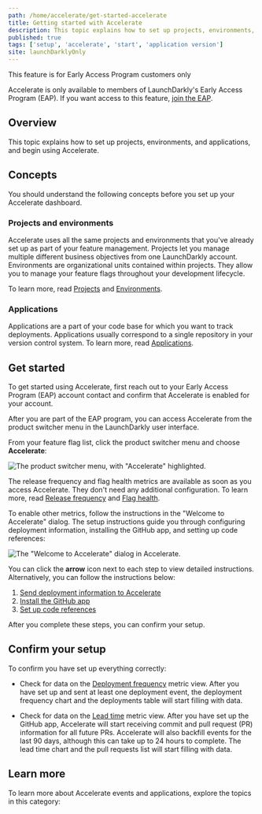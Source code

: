 ```yaml
---
path: /home/accelerate/get-started-accelerate
title: Getting started with Accelerate
description: This topic explains how to set up projects, environments, and applications, and begin using Accelerate.
published: true
tags: ['setup', 'accelerate', 'start', 'application version']
site: launchDarklyOnly
---
```


<Callout intent="info">
  <CalloutTitle>This feature is for Early Access Program customers only</CalloutTitle>
  <CalloutDescription>

Accelerate is only available to members of LaunchDarkly's Early Access Program (EAP). If you want access to this feature, [join the EAP](https://launchdarkly.com/eap).

  </CalloutDescription>
</Callout>

## Overview

This topic explains how to set up projects, environments, and applications, and begin using Accelerate.

## Concepts

You should understand the following concepts before you set up your Accelerate dashboard.

### Projects and environments

Accelerate uses all the same projects and environments that you've already set up as part of your feature management. Projects let you manage multiple different business objectives from one LaunchDarkly account. Environments are organizational units contained within projects. They allow you to manage your feature flags throughout your development lifecycle.

To learn more, read [Projects](/home/organize/projects) and [Environments](/home/organize/environments).

### Applications

Applications are a part of your code base for which you want to track deployments. Applications usually correspond to a single repository in your version control system. To learn more, read [Applications](/home/accelerate/get-started-accelerate/applications).

## Get started

To get started using Accelerate, first reach out to your Early Access Program (EAP) account contact and confirm that Accelerate is enabled for your account.

After you are part of the EAP program, you can access Accelerate from the product switcher menu in the LaunchDarkly user interface.

From your feature flag list, click the product switcher menu and choose **Accelerate**:

![The product switcher menu, with "Accelerate" highlighted.](accelerate-product-switcher.png)

The release frequency and flag health metrics are available as soon as you access Accelerate. They don't need any additional configuration. To learn more, read [Release frequency](/home/accelerate/accelerate-metrics/release) and [Flag health](/home/accelerate/accelerate-metrics/flag-health).

To enable other metrics, follow the instructions in the "Welcome to Accelerate" dialog. The setup instructions guide you through configuring deployment information, installing the GitHub app, and setting up code references:

![The "Welcome to Accelerate" dialog in Accelerate.](accelerate-set-up.png)

You can click the **arrow** icon next to each step to view detailed instructions. Alternatively, you can follow the instructions below:

1. [Send deployment information to Accelerate](/home/accelerate/config-deployment-accelerate)
2. [Install the GitHub app](/home/accelerate/github-app-accelerate)
3. [Set up code references](/home/accelerate/code-refs-accelerate)

After you complete these steps, you can confirm your setup.

## Confirm your setup

To confirm you have set up everything correctly:

- Check for data on the [Deployment frequency](/home/accelerate/accelerate-metrics/deployment) metric view. After you have set up and sent at least one deployment event, the deployment frequency chart and the deployments table will start filling with data.

- Check for data on the [Lead time](/home/accelerate/accelerate-metrics/lead-time) metric view. After you have set up the GitHub app, Accelerate will start receiving commit and pull request (PR) information for all future PRs. Accelerate will also backfill events for the last 90 days, although this can take up to 24 hours to complete. The lead time chart and the pull requests list will start filling with data.

## Learn more

To learn more about Accelerate events and applications, explore the topics in this category:

<ChildPageList path="/home/accelerate/get-started-accelerate" unsorted="true" />
